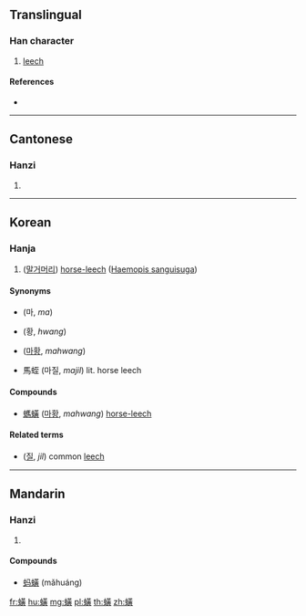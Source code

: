 {{character info/new}}
==Translingual==

===Han character===
{{Han char|rn=142|rad=虫|as=12|sn=18|four=54186|canj=LITLC}}

# [[leech]]

====References====
* {{Han ref|kx=1097.150|dkj=33600|dj=1561.370|hdz=42883.050|uh=87E5|ud=34789|bh=F0C1|bd=61633}}

----

==Cantonese==

===Hanzi===
{{yue-hanzi|jyut=wong4|y=wong4}}

# {{defn|lang=yue|sort=虫12}}

----

==Korean==

===Hanja===
{{ko-hanja|hangeul=황|eumhun=|rv=hwang|mr=|y=}}

# ([[말]][[거머리]]) [[horse-leech]] ([[w:Haemopis sanguisuga|Haemopis sanguisuga]])

====Synonyms====
{{top2}}
* {{l|ko|螞}} (마, ''ma'')
* {{l|ko|蟥}} (황, ''hwang'')
{{mid2}}
* {{l|ko|螞蟥}} ([[마황]], ''mahwang'')
* 馬蛭 (마질, ''majil'') lit. horse leech
{{bottom}}

====Compounds====
* [[螞蟥]] ([[마황]], ''mahwang'') [[horse-leech]]

====Related terms====
* {{l|ko|蛭}} ([[질]], ''jil'') common [[leech]]

----

==Mandarin==

===Hanzi===
{{cmn-hanzi|pin=[[huáng]] ([[huang2]])|wg=[[huang2|huang<sup>2</sup>]]}}

# {{defn|lang=cmn|sort=虫12}}

====Compounds====
* [[蚂蟥]] (mǎhuáng)

[[fr:蟥]]
[[hu:蟥]]
[[mg:蟥]]
[[pl:蟥]]
[[th:蟥]]
[[zh:蟥]]